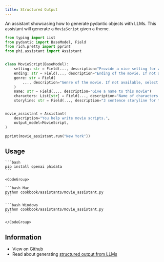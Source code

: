 ```yaml
---
title: Structured Output
---
```


An assistant showcasing how to generate pydantic objects with LLMs. This assistant will generate a `MovieScript` given a theme.

```python cookbook/assistants/movie_assistant.py
from typing import List
from pydantic import BaseModel, Field
from rich.pretty import pprint
from phi.assistant import Assistant


class MovieScript(BaseModel):
    setting: str = Field(..., description="Provide a nice setting for a blockbuster movie.")
    ending: str = Field(..., description="Ending of the movie. If not available, provide a happy ending.")
    genre: str = Field(
        ..., description="Genre of the movie. If not available, select action, thriller or romantic comedy."
    )
    name: str = Field(..., description="Give a name to this movie")
    characters: List[str] = Field(..., description="Name of characters for this movie.")
    storyline: str = Field(..., description="3 sentence storyline for the movie. Make it exciting!")


movie_assistant = Assistant(
    description="You help write movie scripts.",
    output_model=MovieScript,
)

pprint(movie_assistant.run("New York"))
```

## Usage

<Steps>
  <Snippet file="create-venv-step.mdx" />

  <Step title="Install libraries">

    ```bash
    pip install openai phidata
    ```

  </Step>

  <Step title="Run the assistant">

    <CodeGroup>

    ```bash Mac
    python cookbook/assistants/movie_assistant.py
    ```

    ```bash Windows
    python cookbook/assistants/movie_assistant.py
    ```

    </CodeGroup>

  </Step>

</Steps>

## Information

- View on [Github](https://github.com/phidatahq/phidata/blob/main/cookbook/assistants/movie_assistant.py)
- Read about generating [structured output from LLMs](/assistants/structured-output)
